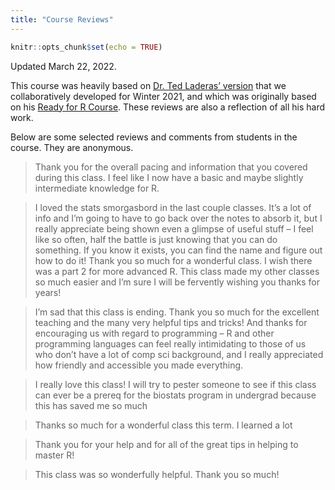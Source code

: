 ```yaml
---
title: "Course Reviews"
---
```


```r
knitr::opts_chunk$set(echo = TRUE)
```

Updated March 22, 2022.

This course was heavily based on [Dr. Ted Laderas' version](https://sph-r-programming.netlify.app/reviews/) that we collaboratively developed for Winter 2021, and which was originally based on his [Ready for R Course](https://ready4r.netlify.app/). These reviews are also a reflection of all his hard work.

Below are some selected reviews and comments from students in the course. They are anonymous. 

> Thank you for the overall pacing and information that you covered during this class. I feel like I now have a basic and maybe slightly intermediate knowledge for R.

> I loved the stats smorgasbord in the last couple classes. It's a lot of info and I'm going to have to go back over the notes to absorb it, but I really appreciate being shown even a glimpse of useful stuff -- I feel like so often, half the battle is just knowing that you can do something. If you know it exists, you can find the name and figure out how to do it! Thank you so much for a wonderful class. I wish there was a part 2 for more advanced R. This class made my other classes so much easier and I'm sure I will be fervently wishing you thanks for years!

> I'm sad that this class is ending. Thank you so much for the excellent teaching and the many very helpful tips and tricks! And thanks for encouraging us with regard to programming -- R and other programming languages can feel really intimidating to those of us who don't have a lot of comp sci background, and I really appreciated how friendly and accessible you made everything.

> I really love this class! I will try to pester someone to see if this class can ever be a prereq for the biostats program in undergrad because this has saved me so much

> Thanks so much for a wonderful class this term. I learned a lot

> Thank you for your help and for all of the great tips in helping to master R!

> This class was so wonderfully helpful. Thank you so much!
